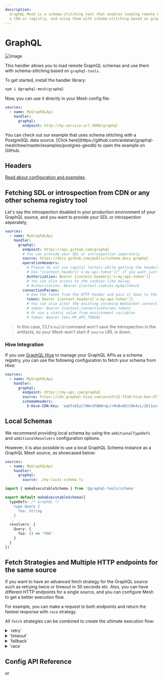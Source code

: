```yaml
---
description:
  GraphQL Mesh is a schema-stitching tool that enables loading remote GraphQL schemas, fetched from
  a CDN or registry, and using them with schema-stitching based on graphql-tools.
---
```



# GraphQL

![image](https://user-images.githubusercontent.com/20847995/79219047-333ccb00-7e5a-11ea-9fce-57ff137ba924.png)

This handler allows you to load remote GraphQL schemas and use them with schema-stitching based on
`graphql-tools`.

To get started, install the handler library:

```sh npm2yarn
npm i @graphql-mesh/graphql
```

Now, you can use it directly in your Mesh config file:

```yaml filename=".meshrc.yaml"
sources:
  - name: MyGraphQLApi
    handler:
      graphql:
        endpoint: http://my-service-url:3000/graphql
```

<Callout>
  You can check out our example that uses schema stitching with a PostgreSQL data source.
  [Click here](https://github.com/ardatan/graphql-mesh/tree/master/examples/postgres-geodb) to open the example on GitHub.

</Callout>

## Headers

[Read about configuration and examples](/docs/guides/headers).

## Fetching SDL or introspection from CDN or any other schema registry tool

Let's say the introspection disabled in your production environment of your GraphQL source, and you
want to provide your SDL or introspection seperately;

```yaml filename=".meshrc.yaml"
sources:
  - name: MyGraphQLApi
    handler:
      graphql:
        endpoint: https://api.github.com/graphql
        # You can provide your SDL or introspection seperately
        source: https://docs.github.com/public/schema.docs.graphql
        operationHeaders:
          # Please do not use capital letters while getting the headers
          # Use "{context.headers['x-my-api-token']}" if you want just the value of the header
          Authorization: Bearer {context.headers['x-my-api-token']}
          # You can also access to the cookies like below;
          # Authorization: Bearer {context.cookies.myApiToken}
        connectionParams:
          # Use the token from the HTTP header and pass it down to the WebSocket connection params
          token: Bearer {context.headers['x-my-api-token']}
          # You can also alter the existing incoming WebSocket connection params
          # token: Bearer {context.connectionParams.token}
          # Or use a static value from environment variables
          # token: Bearer {env.MY_API_TOKEN}
```

> In this case, CLI's `build` command won't save the introspection in the artifacts, so your Mesh
> won't start if `source` URL is down.

### Hive Integration

If you use [GraphQL Hive](https://graphql-hive.com/) to manage your GraphQL APIs as a schema
registry, you can use the following configuration to fetch your schema from Hive:

```yaml filename=".meshrc.yaml"
sources:
  - name: MyGraphQLApi
    handler:
      graphql:
        endpoint: https://my-api.com/graphql
        source: https://cdn.graphql-hive.com/asce7c12-753d-hive-bee-d7f2c803e232/sdl?ext=.graphql
        schemaHeaders:
          X-Hive-CDN-Key: 'aabTxbEyC78NvSPQNO+qLrrRnBvODJJ8k4sL/2EtIwc='
```

## Local Schemas

We recommend providing local schema by using the `additionalTypeDefs` and `additionalResolvers`
configuration options.

However, it is also possible to use a local GraphQL Schema instance as a GraphQL Mesh source, as
showcased below:

```yaml filename=".meshrc.yaml"
sources:
  - name: MyGraphQLApi
    handler:
      graphql:
        source: ./my-local-schema.ts
```

```ts filename="my-local-schema.ts"
import { makeExecutableSchema } from '@graphql-tools/schema'

export default makeExecutableSchema({
  typeDefs: /* GraphQL */ `
    type Query {
      foo: String
    }
  `,
  resolvers: {
    Query: {
      foo: () => 'FOO'
    }
  }
})
```

## Fetch Strategies and Multiple HTTP endpoints for the same source

If you want to have an advanced fetch strategy for the GraphQL source such as retrying twice or
timeout in 30 seconds etc. Also, you can have different HTTP endpoints for a single source, and you
can configure Mesh to get a better execution flow.

For example, you can make a request to both endpoints and return the fastest response with `race`
strategy.

All `fetch` strategies can be combined to create the ultimate execution flow:

<details>
 <summary>`retry`</summary>

The `retry` mechanism allow you to specify the retry attempts for a single GraphQL endpoint/source.

The retry flow will execute in both conditions: a network error, or due to a runtime error.

```yaml filename=".meshrc.yaml" {6}
sources:
  - name: uniswapv2
    handler:
      graphql:
        endpoint: https://api.thegraph.com/subgraphs/name/uniswap/uniswap-v2
        retry: 2 # specify here, if you have an unstable/error prone indexer
```

</details>

<details>
 <summary>`timeout`</summary>

The `timeout` mechanism allow you to specify the `timeout` for a given GraphQL endpoint.

```yaml filename=".meshrc.yaml" {6}
sources:
  - name: uniswapv2
    handler:
      graphql:
        endpoint: https://api.thegraph.com/subgraphs/name/uniswap/uniswap-v2
        timeout: 5000 # 5 seconds
```

</details>

<details>
 <summary>`fallback`</summary>

The `fallback` mechanism allow you to specify use more than one GraphQL endpoint, for the same
source.

This is helpful if you have a fallback endpoint for the same GraphQL API.

```yaml filename=".meshrc.yaml" {5}
sources:
  - name: uniswapv2
    handler:
      graphql:
        strategy: fallback
        sources:
          - endpoint: https://bad-uniswap-v2-api.com
            retry: 2
            timeout: 5000
          - endpoint: https://api.thegraph.com/subgraphs/name/uniswap/uniswap-v2
```

</details>

<details>
 <summary>`race`</summary>

The `race` mechanism allow you to specify use more than one GraphQL endpoint, for the same source,
and race on every execution.

If you have different places that service is deployed, this is useful to get the fastest response by
racing them.

```yaml filename=".meshrc.yaml" {5}
sources:
  - name: uniswapv2
    handler:
      graphql:
        strategy: race
        sources:
          - endpoint: https://bad-uniswap-v2-api.com
          - endpoint: https://api.thegraph.com/subgraphs/name/uniswap/uniswap-v2
```

</details>

## Config API Reference


<API1 />
or
<API2 />
